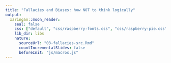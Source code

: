 ```yaml
---
title: "Fallacies and Biases: how NOT to think logically"
output:
  xaringan::moon_reader:
    seal: false
    css: ["default", "css/raspberry-fonts.css", "css/raspberry-pie.css"]
    lib_dir: libs
    nature:
      sourceUrl: "03-fallacies-src.Rmd"
      countIncrementalSlides: false
      beforeInit: "js/macros.js"
---
```

